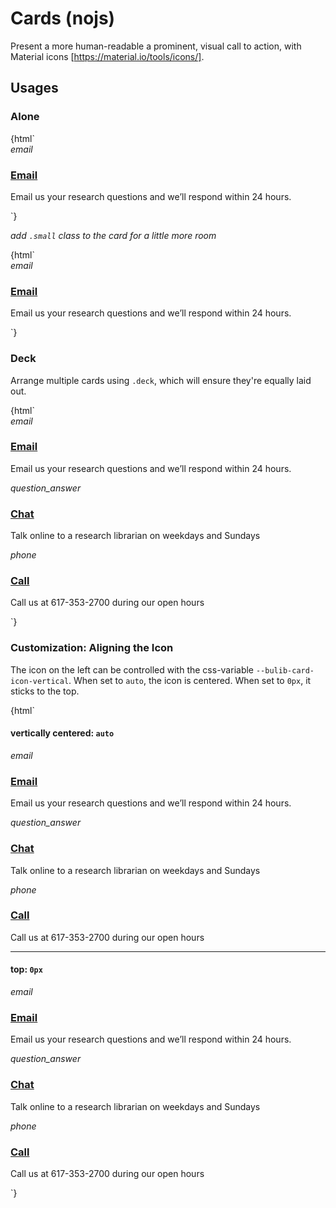 
<Meta title="No Javascript|cards" />

# Cards (nojs)
  
Present a more human-readable a prominent, visual call to action, with Material icons [https://material.io/tools/icons/].

## Usages 

### Alone

<Preview>
  <Story name="alone-default">
    {html`
      <div class="card">
        <i class="material-icons" onclick="window.open('/form.php?quid=511','_self')">email</i>
        <div>
          <h3><a href="/form.php?quid=511">Email</a></h3>
          <p>Email us your research questions and we&rsquo;ll respond within 24 hours.</p>
        </div>
      </div>
    `}
  </Story>
</Preview>

_add `.small` class to the card for a little more room_

<Preview>
  <Story name="alone-small">
    {html`
      <div class="card small">
        <i class="material-icons" onclick="window.open('/form.php?quid=511','_self')">email</i>
        <div class="inline">
          <h3><a href="/form.php?quid=511">Email</a></h3>
          <p>Email us your research questions and we&rsquo;ll respond within 24 hours.</p>
        </div>
      </div>
    `}
  </Story>
</Preview>

### Deck 

Arrange multiple cards using `.deck`, which will ensure they're equally laid out.

<Preview>
  <Story name="deck-small">
    {html`
      <div class="deck">
        <div class="card small">
          <i class="material-icons" onclick="window.open('/form.php?quid=511','_self')">email</i>
          <div class="inline">
            <h3><a href="/form.php?quid=511">Email</a></h3>
            <p>Email us your research questions and we&rsquo;ll respond within 24 hours.</p>
          </div>
        </div>
        <div class="card small">
          <i class="material-icons" onclick="document.querySelector('button.s-lch-widget-float-btn').click();">question_answer</i>  
          <div class="inline">
            <h3><a onclick="document.querySelector('button.s-lch-widget-float-btn').click();" href="javascript:void(0)">Chat</a></h3>
            <p>Talk online to a research librarian on weekdays and Sundays</p>
          </div>
        </div>
        <div class="card small">
          <i class="material-icons" onclick="window.open('tel:6173532700','_self')">phone</i>
          <div class="inline">
            <h3><a href="tel:6173532700">Call</a></h3>
            <p>Call us at 617-353-2700 during our open hours</p>
          </div>
        </div>
      </div>
    `}
  </Story>
</Preview>


### Customization: Aligning the Icon 

The icon on the left can be controlled with the css-variable `--bulib-card-icon-vertical`. When
  set to `auto`, the icon is centered. When set to `0px`, it sticks to the top. 

<Preview>
  <Story name="verticality">
    {html`
      <h4>vertically centered: <code>auto</code></h4>
      <div class="flexnw" style="--bulib-card-icon-vertical: auto;">
        <div class="card small">
          <i class="material-icons" onclick="window.open('/form.php?quid=511','_self')">email</i>
          <div class="inline">
            <h3><a href="/form.php?quid=511">Email</a></h3>
            <p>Email us your research questions and we&rsquo;ll respond within 24 hours.</p>
          </div>
        </div>
        <div class="card small">
          <i class="material-icons" onclick="document.querySelector('button.s-lch-widget-float-btn').click();">question_answer</i>  
          <div class="inline">
            <h3><a onclick="document.querySelector('button.s-lch-widget-float-btn').click();" href="javascript:void(0)">Chat</a></h3>
            <p>Talk online to a research librarian on weekdays and Sundays</p>
          </div>
        </div>
        <div class="card small">
          <i class="material-icons" onclick="window.open('tel:6173532700','_self')">phone</i>
          <div class="inline">
            <h3><a href="tel:6173532700">Call</a></h3>
            <p>Call us at 617-353-2700 during our open hours</p>
          </div>
        </div>
      </div>
      <hr />
      <h4>top: <code>0px</code></h4>
      <div class="flexnw" style="--bulib-card-icon-vertical: 0px;">
        <div class="card small">
          <i class="material-icons" onclick="window.open('/form.php?quid=511','_self')">email</i>
          <div class="inline">
            <h3><a href="/form.php?quid=511">Email</a></h3>
            <p>Email us your research questions and we&rsquo;ll respond within 24 hours.</p>
          </div>
        </div>
        <div class="card small">
          <i class="material-icons" onclick="document.querySelector('button.s-lch-widget-float-btn').click();">question_answer</i>  
          <div class="inline">
            <h3><a onclick="document.querySelector('button.s-lch-widget-float-btn').click();" href="javascript:void(0)">Chat</a></h3>
            <p>Talk online to a research librarian on weekdays and Sundays</p>
          </div>
        </div>
        <div class="card small">
          <i class="material-icons" onclick="window.open('tel:6173532700','_self')">phone</i>
          <div class="inline">
            <h3><a href="tel:6173532700">Call</a></h3>
            <p>Call us at 617-353-2700 during our open hours</p>
          </div>
        </div>
      </div>
    `}
  </Story>
</Preview>
